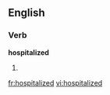 
==English==

===Verb===
'''hospitalized'''

# {{past of|[[hospitalize]]}}

[[fr:hospitalized]]
[[vi:hospitalized]]